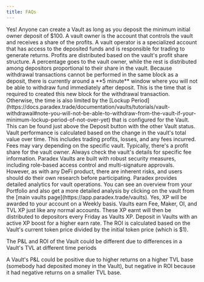 ```yaml
---
title: FAQs
---
```


<Accordion title="Can anyone create a Vault?">
  Yes! Anyone can create a Vault as long as you deposit the minimum initial
  owner deposit of $100.
</Accordion>

<Accordion title="What is the difference between a vault owner and a vault operator?">
  A vault owner is the account that controls the vault and receives a share of
  the profits. A vault operator is a specialized account that has access to the
  deposited funds and is responsible for trading to generate returns.
</Accordion>

<Accordion title="How are profits distributed in a vault?">
  Profits are distributed based on the vault's profit share structure. A
  percentage goes to the vault owner, while the rest is distributed among
  depositors proportional to their share in the vault.
</Accordion>

<Accordion title="How long after my deposit can I withdraw my funds?">
  Because withdrawal transactions cannot be performed in the same block as a
  deposit, there is currently around a **5 minute** window where you will not be
  able to withdraw fund immediately after deposit. This is the time that is
  required to created this new block for the withdrawal transaction. Otherwise,
  the time is also limited by the [Lockup
  Period](https://docs.paradex.trade/documentation/vaults/tutorials/vault-withdrawal#note-you-will-not-be-able-to-withdraw-from-the-vault-if-your-minimum-lockup-period-of-not-over-yet)
  that is configured for the Vault. This can be found just above the Deposit
  button with the other Vault status.
</Accordion>

<Accordion title="How is the performance of a vault calculated?">
  Vault performance is calculated based on the change in the vault's total value
  over time. This includes trading profits, losses, and any fees incurred.
</Accordion>

<Accordion title="Are there any fees associated with using vaults?">
  Fees may vary depending on the specific vault. Typically, there's a profit
  share for the vault owner. Always check the vault's details for specific fee
  information.
</Accordion>

<Accordion title="How secure are Paradex Vaults?">
  Paradex Vaults are built with robust security measures, including role-based
  access control and multi-signature approvals. However, as with any DeFi
  product, there are inherent risks, and users should do their own research
  before participating.
</Accordion>

<Accordion title="How can I monitor my vault's performance?">
  Paradex provides detailed analytics for vault operations. You can see an
  overview from your Portfolio and also get a more detailed analysis by clicking
  on the vault from the [main vaults page](https://app.paradex.trade/vaults).
</Accordion>

<Accordion title="Will I gain any XP from depositing funds into Vaults?">
  Yes, XP will be awarded to your account on a Weekly basis. Vaults earn Fee,
  Maker, OI, and TVL XP just like any normal accounts. These XP earnt will then
  be distributed to depositors every Friday as Vaults XP. Deposit in Vaults with
  an active XP boost for a higher earn rate.
</Accordion>

<Accordion title="How can my vault's PnL be positive but its ROI is negative? (or vice-versa)">
The ROI is calculated based on the Vault's current token price divided by the initial token price (which is $1).

The P&L and ROI of the Vault could be different due to differences in a Vault's
TVL at different time periods

A Vault's P&L could be positive due to higher returns on a higher TVL base
(somebody had deposited money in the Vault), but negative in ROI because it had
negative returns on a smaller TVL base.

</Accordion>
